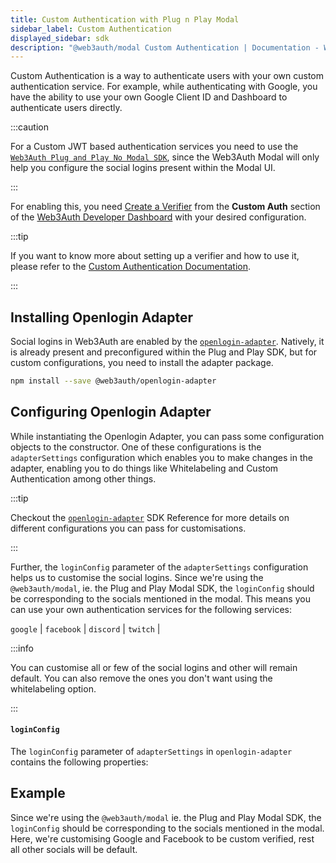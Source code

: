 ```yaml
---
title: Custom Authentication with Plug n Play Modal
sidebar_label: Custom Authentication
displayed_sidebar: sdk
description: "@web3auth/modal Custom Authentication | Documentation - Web3Auth"
---
```



Custom Authentication is a way to authenticate users with your own custom authentication service. For example, while authenticating with Google, you
have the ability to use your own Google Client ID and Dashboard to authenticate users directly.

:::caution

For a Custom JWT based authentication services you need to use the [`Web3Auth Plug and Play No Modal SDK`](/sdk/web/no-modal), since the Web3Auth
Modal will only help you configure the social logins present within the Modal UI.

:::

For enabling this, you need [Create a Verifier](/auth-provider-setup/verifiers) from the **Custom Auth** section of the
[Web3Auth Developer Dashboard](https://dashboard.web3auth.io) with your desired configuration.

:::tip

If you want to know more about setting up a verifier and how to use it, please refer to the
[Custom Authentication Documentation](/pnp/features/custom-authentication).

:::

## Installing Openlogin Adapter

Social logins in Web3Auth are enabled by the [`openlogin-adapter`](/sdk/web/openlogin). Natively, it is already present and preconfigured within the
Plug and Play SDK, but for custom configurations, you need to install the adapter package.

```bash npm2yarn
npm install --save @web3auth/openlogin-adapter
```

## Configuring Openlogin Adapter

While instantiating the Openlogin Adapter, you can pass some configuration objects to the constructor. One of these configurations is the
`adapterSettings` configuration which enables you to make changes in the adapter, enabling you to do things like Whitelabeling and Custom
Authentication among other things.

:::tip

Checkout the [`openlogin-adapter`](/sdk/web/openlogin) SDK Reference for more details on different configurations you can pass for customisations.

:::

Further, the `loginConfig` parameter of the `adapterSettings` configuration helps us to customise the social logins. Since we're using the
`@web3auth/modal`, ie. the Plug and Play Modal SDK, the `loginConfig` should be corresponding to the socials mentioned in the modal. This means you
can use your own authentication services for the following services:

`google` | `facebook` | `discord` | `twitch` |

:::info

You can customise all or few of the social logins and other will remain default. You can also remove the ones you don't want using the whitelabeling
option.

:::

#### `loginConfig`

The `loginConfig` parameter of `adapterSettings` in `openlogin-adapter` contains the following properties:

<LoginConfig />

## Example

Since we're using the `@web3auth/modal` ie. the Plug and Play Modal SDK, the `loginConfig` should be corresponding to the socials mentioned in the
modal. Here, we're customising Google and Facebook to be custom verified, rest all other socials will be default.

<CustomAuthenticationWeb3AuthExample />
